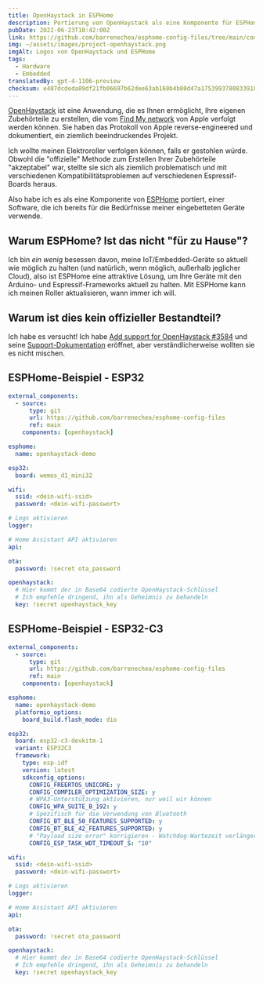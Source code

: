 ```yaml
---
title: OpenHaystack in ESPHome
description: Portierung von OpenHaystack als eine Komponente für ESPHome. Kompatibel mit allen Espressif-Geräten mit BLE.
pubDate: 2022-06-23T10:42:00Z
link: https://github.com/barrenechea/esphome-config-files/tree/main/components/openhaystack
img: ~/assets/images/project-openhaystack.png
imgAlt: Logos von OpenHaystack und ESPHome
tags:
  - Hardware
  - Embedded
translatedBy: gpt-4-1106-preview
checksum: e487dcdeda89df21fb06697b62dee63ab160b4b80d47a17539937808339181ab
---
```


[OpenHaystack](https://github.com/seemoo-lab/openhaystack) ist eine Anwendung, die es Ihnen ermöglicht, Ihre eigenen Zubehörteile zu erstellen, die vom [Find My network](https://developer.apple.com/find-my/) von Apple verfolgt werden können. Sie haben das Protokoll von Apple reverse-engineered und dokumentiert, ein ziemlich beeindruckendes Projekt.

Ich wollte meinen Elektroroller verfolgen können, falls er gestohlen würde. Obwohl die "offizielle" Methode zum Erstellen Ihrer Zubehörteile "akzeptabel" war, stellte sie sich als ziemlich problematisch und mit verschiedenen Kompatibilitätsproblemen auf verschiedenen Espressif-Boards heraus.

Also habe ich es als eine Komponente von [ESPHome](https://esphome.io/) portiert, einer Software, die ich bereits für die Bedürfnisse meiner eingebetteten Geräte verwende.

## Warum ESPHome? Ist das nicht "für zu Hause"?

Ich bin _ein wenig_ besessen davon, meine IoT/Embedded-Geräte so aktuell wie möglich zu halten (und natürlich, wenn möglich, außerhalb jeglicher Cloud), also ist ESPHome eine attraktive Lösung, um Ihre Geräte mit den Arduino- und Espressif-Frameworks aktuell zu halten. Mit ESPHome kann ich meinen Roller aktualisieren, wann immer ich will.

## Warum ist dies kein offizieller Bestandteil?

Ich habe es versucht! Ich habe [Add support for OpenHaystack #3584](https://github.com/esphome/esphome/pull/3584) und seine [Support-Dokumentation](https://deploy-preview-2146--esphome.netlify.app/components/openhaystack.html) eröffnet, aber verständlicherweise wollten sie es nicht mischen.

## ESPHome-Beispiel - ESP32

```yaml
external_components:
  - source:
      type: git
      url: https://github.com/barrenechea/esphome-config-files
      ref: main
    components: [openhaystack]

esphome:
  name: openhaystack-demo

esp32:
  board: wemos_d1_mini32

wifi:
  ssid: <dein-wifi-ssid>
  password: <dein-wifi-passwort>

# Logs aktivieren
logger:

# Home Assistant API aktivieren
api:

ota:
  password: !secret ota_password

openhaystack:
  # Hier kommt der in Base64 codierte OpenHaystack-Schlüssel
  # Ich empfehle dringend, ihn als Geheimnis zu behandeln
  key: !secret openhaystack_key
```

## ESPHome-Beispiel - ESP32-C3

```yaml
external_components:
  - source:
      type: git
      url: https://github.com/barrenechea/esphome-config-files
      ref: main
    components: [openhaystack]

esphome:
  name: openhaystack-demo
  platformio_options:
    board_build.flash_mode: dio

esp32:
  board: esp32-c3-devkitm-1
  variant: ESP32C3
  framework:
    type: esp-idf
    version: latest
    sdkconfig_options:
      CONFIG_FREERTOS_UNICORE: y
      CONFIG_COMPILER_OPTIMIZATION_SIZE: y
      # WPA3-Unterstützung aktivieren, nur weil wir können
      CONFIG_WPA_SUITE_B_192: y
      # Spezifisch für die Verwendung von Bluetooth
      CONFIG_BT_BLE_50_FEATURES_SUPPORTED: y
      CONFIG_BT_BLE_42_FEATURES_SUPPORTED: y
      # "Payload size error" korrigieren - Watchdog-Wartezeit verlängern
      CONFIG_ESP_TASK_WDT_TIMEOUT_S: "10"

wifi:
  ssid: <dein-wifi-ssid>
  password: <dein-wifi-passwort>

# Logs aktivieren
logger:

# Home Assistant API aktivieren
api:

ota:
  password: !secret ota_password

openhaystack:
  # Hier kommt der in Base64 codierte OpenHaystack-Schlüssel
  # Ich empfehle dringend, ihn als Geheimnis zu behandeln
  key: !secret openhaystack_key
```
